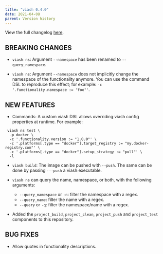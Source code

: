 ```yaml
---
title: "viash 0.4.0"
date: 2021-04-08
parent: Version history
---
```


View the full changelog [here](https://github.com/data-intuitive/viash/blob/master/CHANGELOG.md).

## BREAKING CHANGES

* `viash ns`: Argument `--namespace` has been renamed to `--query_namespace`. 

* `viash ns`: Argument `--namespace` does not implicitly change the namespace of the functionality anymore.
  You can use the command DSL to reproduce this effect; for example: `-c '.functionality.namespace := "foo"'`.

## NEW FEATURES

* Commands: A custom viash DSL allows overriding viash config properties at runtime. For example:

```
 viash ns test \
  -p docker \
  -c '.functionality.version := "1.0.0"' \
  -c '.platforms[.type == "docker"].target_registry := "my.docker-registry.com"' \
  -c '.platforms[.type == "docker"].setup_strategy := "pull"' \
  -l
```

* `viash build`: The image can be pushed with `--push`. The same can be done by passing `---push` 
  a viash executable.

* `viash ns` can query the name, namespace, or both, with the following arguments:
  - `--query_namespace` or `-n`: filter the namespace with a regex.
  - `--query_name`: filter the name with a regex.
  - `--query` or `-q`: filter the namespace/name with a regex.

* Added the `project_build`, `project_clean`, `project_push` and `project_test` components to this repository.

## BUG FIXES

* Allow quotes in functionality descriptions.

